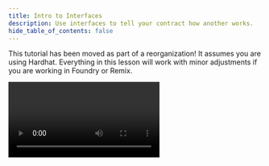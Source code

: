 ```yaml
---
title: Intro to Interfaces
description: Use interfaces to tell your contract how another works.
hide_table_of_contents: false
---
```



This tutorial has been moved as part of a reorganization! It assumes you are using Hardhat. Everything in this lesson will work with minor adjustments if you are working in Foundry or Remix.

<Video videoId='877151475' title='Intro to Interfaces' />


<PolicyBanner />